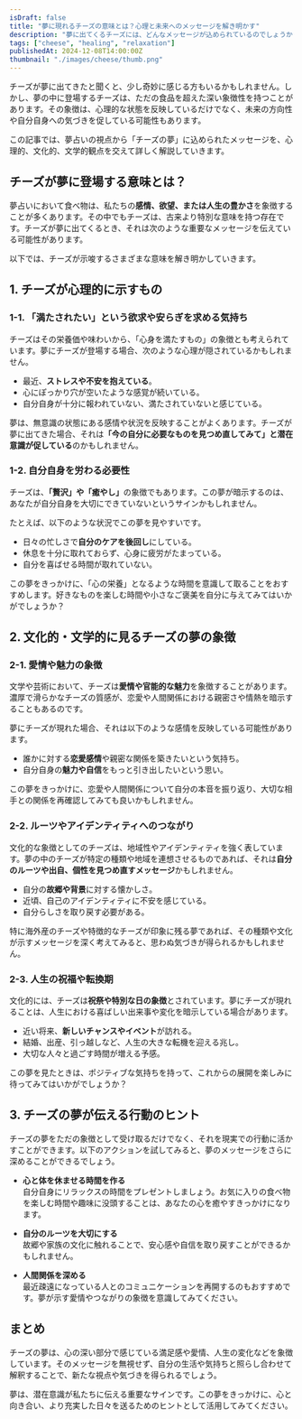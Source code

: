 ```yaml
---
isDraft: false
title: "夢に現れるチーズの意味とは？心理と未来へのメッセージを解き明かす"
description: "夢に出てくるチーズには、どんなメッセージが込められているのでしょうか？心理や文化、文学の視点を交え、チーズの夢があなたに何を伝えようとしているのかを紐解きます。"
tags: ["cheese", "healing", "relaxation"]
publishedAt: 2024-12-08T14:00:00Z
thumbnail: "./images/cheese/thumb.png"
---
```


チーズが夢に出てきたと聞くと、少し奇妙に感じる方もいるかもしれません。しかし、夢の中に登場するチーズは、ただの食品を超えた深い象徴性を持つことがあります。その象徴は、心理的な状態を反映しているだけでなく、未来の方向性や自分自身への気づきを促している可能性もあります。

この記事では、夢占いの視点から「チーズの夢」に込められたメッセージを、心理的、文化的、文学的観点を交えて詳しく解説していきます。

<TableOfContents />

<AdUnit />

## チーズが夢に登場する意味とは？

夢占いにおいて食べ物は、私たちの<strong>感情、欲望、または人生の豊かさ</strong>を象徴することが多くあります。その中でもチーズは、古来より特別な意味を持つ存在です。チーズが夢に出てくるとき、それは次のような重要なメッセージを伝えている可能性があります。

以下では、チーズが示唆するさまざまな意味を解き明かしていきます。

<AdUnit />

## 1. チーズが心理的に示すもの

### 1-1. 「満たされたい」という欲求や安らぎを求める気持ち

チーズはその栄養価や味わいから、「心身を満たすもの」の象徴とも考えられています。夢にチーズが登場する場合、次のような心理が隠されているかもしれません。

- 最近、<strong>ストレスや不安を抱えている</strong>。
- 心にぽっかり穴が空いたような感覚が続いている。
- 自分自身が十分に報われていない、満たされていないと感じている。

夢は、無意識の状態にある感情や状況を反映することがよくあります。チーズが夢に出てきた場合、それは<strong>「今の自分に必要なものを見つめ直してみて」と潜在意識が促している</strong>のかもしれません。

### 1-2. 自分自身を労わる必要性

チーズは、<strong>「贅沢」や「癒やし」</strong>の象徴でもあります。この夢が暗示するのは、あなたが自分自身を大切にできていないというサインかもしれません。

たとえば、以下のような状況でこの夢を見やすいです。

- 日々の忙しさで<strong>自分のケアを後回し</strong>にしている。
- 休息を十分に取れておらず、心身に疲労がたまっている。
- 自分を喜ばせる時間が取れていない。

この夢をきっかけに、「心の栄養」となるような時間を意識して取ることをおすすめします。好きなものを楽しむ時間や小さなご褒美を自分に与えてみてはいかがでしょうか？

<AdUnit />

## 2. 文化的・文学的に見るチーズの夢の象徴

### 2-1. 愛情や魅力の象徴

文学や芸術において、チーズは<strong>愛情や官能的な魅力</strong>を象徴することがあります。濃厚で滑らかなチーズの質感が、恋愛や人間関係における親密さや情熱を暗示することもあるのです。

夢にチーズが現れた場合、それは以下のような感情を反映している可能性があります。

- 誰かに対する<strong>恋愛感情</strong>や親密な関係を築きたいという気持ち。
- 自分自身の<strong>魅力や自信</strong>をもっと引き出したいという思い。

この夢をきっかけに、恋愛や人間関係について自分の本音を振り返り、大切な相手との関係を再確認してみても良いかもしれません。

### 2-2. ルーツやアイデンティティへのつながり

文化的な象徴としてのチーズは、地域性やアイデンティティを強く表しています。夢の中のチーズが特定の種類や地域を連想させるものであれば、それは<strong>自分のルーツや出自、個性を見つめ直すメッセージ</strong>かもしれません。

- 自分の<strong>故郷や背景</strong>に対する懐かしさ。
- 近頃、自己のアイデンティティに不安を感じている。
- 自分らしさを取り戻す必要がある。

特に海外産のチーズや特徴的なチーズが印象に残る夢であれば、その種類や文化が示すメッセージを深く考えてみると、思わぬ気づきが得られるかもしれません。

### 2-3. 人生の祝福や転換期

文化的には、チーズは<strong>祝祭や特別な日の象徴</strong>とされています。夢にチーズが現れることは、人生における喜ばしい出来事や変化を暗示している場合があります。

- 近い将来、<strong>新しいチャンスやイベント</strong>が訪れる。
- 結婚、出産、引っ越しなど、人生の大きな転機を迎える兆し。
- 大切な人々と過ごす時間が増える予感。

この夢を見たときは、ポジティブな気持ちを持って、これからの展開を楽しみに待ってみてはいかがでしょうか？

<AdUnit />

## 3. チーズの夢が伝える行動のヒント

チーズの夢をただの象徴として受け取るだけでなく、それを現実での行動に活かすことができます。以下のアクションを試してみると、夢のメッセージをさらに深めることができるでしょう。

- <strong>心と体を休ませる時間を作る</strong>
  <br />
  自分自身にリラックスの時間をプレゼントしましょう。お気に入りの食べ物を楽しむ時間や趣味に没頭することは、あなたの心を癒やすきっかけになります。

- <strong>自分のルーツを大切にする</strong>
  <br />
  故郷や家族の文化に触れることで、安心感や自信を取り戻すことができるかもしれません。

- <strong>人間関係を深める</strong>
  <br />
  最近疎遠になっている人とのコミュニケーションを再開するのもおすすめです。夢が示す愛情やつながりの象徴を意識してみてください。

<AdUnit />

## まとめ

チーズの夢は、心の深い部分で感じている満足感や愛情、人生の変化などを象徴しています。そのメッセージを無視せず、自分の生活や気持ちと照らし合わせて解釈することで、新たな視点や気づきを得られるでしょう。

夢は、潜在意識が私たちに伝える重要なサインです。この夢をきっかけに、心と向き合い、より充実した日々を送るためのヒントとして活用してみてください。
